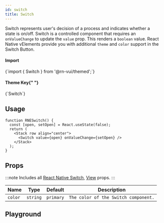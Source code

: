 ```yaml
---
id: switch
title: Switch
---
```



<IconsStyle />

Switch represents user's decision of a process and indicates whether a state is on/off.
Switch is a controlled component that requires an `onValueChange` to update the `value` prop.
This renders a `boolean` value. React Native vElements provide you with additional `theme` and `color` support in the Switch Button.

<div class="row inline-flex-center">
  <div class="col col--3">
    <h4>Import</h4>
  </div>
  <div class="col col--9">
    <CodeBlock>{`import { Switch } from '@rn-vui/themed';`}</CodeBlock>
  </div>
  <div class="col col--3">
    <h4>
      Theme Key{" "}
      <a href="../customizing#using-themeprovider">
        <BiInfoCircle />
      </a>
    </h4>
  </div>
  <div class="col col--9">
    <CodeBlock>{`Switch`}</CodeBlock>
  </div>
</div>

## Usage

```tsx live
function RNESwitch() {
  const [open, setOpen] = React.useState(false);
  return (
    <Stack row align="center">
      <Switch value={open} onValueChange={setOpen} />
    </Stack>
  );
}
```

<Usage />

## Props

:::note
Includes all [React Native Switch](https://reactnative.dev/docs/switch.html#props), [View](https://reactnative.dev/docs/view#props) props.
:::

<div class='table-responsive'>

| Name    | Type     | Default   | Description                          |
| ------- | -------- | --------- | ------------------------------------ |
| `color` | `string` | `primary` | `The color of the Switch component.` |

</div>

## Playground

<Play />
